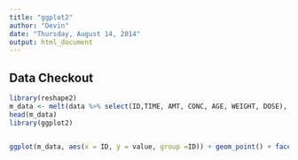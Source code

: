 ```yaml
---
title: "ggplot2"
author: "Devin"
date: "Thursday, August 14, 2014"
output: html_document
---
```




## Data Checkout
```r
library(reshape2)
m_data <- melt(data %>% select(ID,TIME, AMT, CONC, AGE, WEIGHT, DOSE), id.vars="ID")
head(m_data)
library(ggplot2)


ggplot(m_data, aes(x = ID, y = value, group =ID)) + geom_point() + facet_wrap(~variable, scales="free")
```

